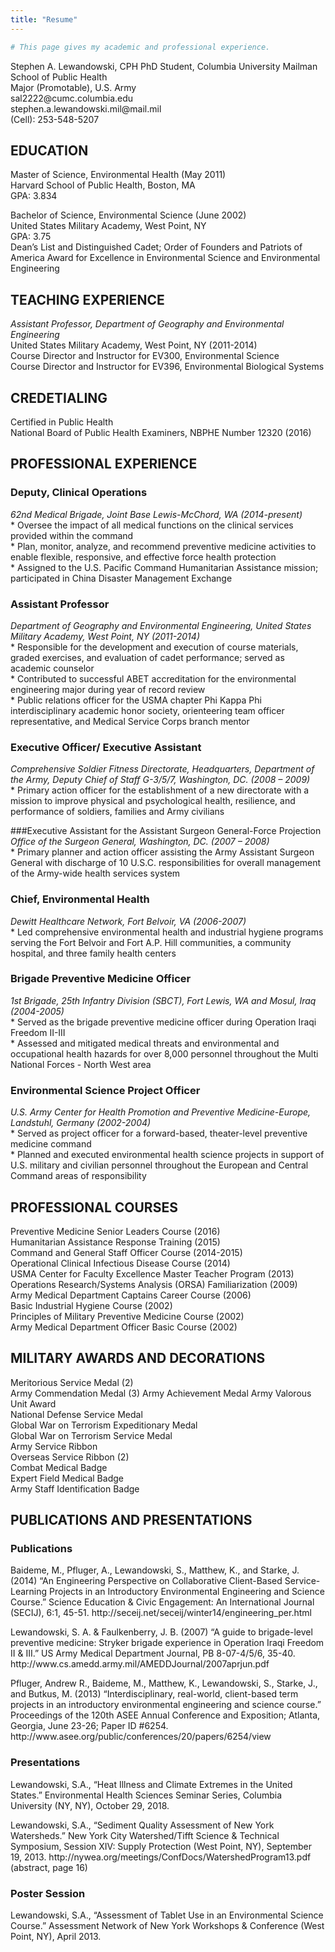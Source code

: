 ```yaml
---
title: "Resume"
---
```

```r
# This page gives my academic and professional experience.
```

Stephen A. Lewandowski, CPH 
PhD Student, Columbia University Mailman School of Public Health  
Major (Promotable), U.S. Army  
sal2222@cumc.columbia.edu  
stephen.a.lewandowski.mil@mail.mil  
(Cell): 253-548-5207  

## EDUCATION

Master of Science, Environmental Health (May 2011)  
Harvard School of Public Health, Boston, MA  
GPA: 3.834  
	
Bachelor of Science, Environmental Science (June 2002)   
United States Military Academy, West Point, NY  
GPA: 3.75  
Dean’s List and Distinguished Cadet; Order of Founders and Patriots of America Award for Excellence in Environmental Science and Environmental Engineering   


## TEACHING EXPERIENCE

*Assistant Professor, Department of Geography and Environmental Engineering*    
United States Military Academy, West Point, NY (2011-2014)  
Course Director and Instructor for EV300, Environmental Science  
Course Director and Instructor for EV396, Environmental Biological Systems  


## CREDETIALING

Certified in Public Health  
National Board of Public Health Examiners, NBPHE Number 12320 (2016)


## PROFESSIONAL EXPERIENCE 

### Deputy, Clinical Operations  
*62nd Medical Brigade, Joint Base Lewis-McChord, WA (2014-present)*    
* Oversee the impact of all medical functions on the clinical services provided within the command  
*	Plan, monitor, analyze, and recommend preventive medicine activities to enable flexible, responsive, and effective force health protection  
*	Assigned to the U.S. Pacific Command Humanitarian Assistance mission; participated in China Disaster Management Exchange     

### Assistant Professor
*Department of Geography and Environmental Engineering, United States Military Academy, West Point, NY (2011-2014)*    
*	Responsible for the development and execution of course materials, graded exercises, and evaluation of cadet performance; served as academic counselor  
*	Contributed to successful ABET accreditation for the environmental engineering major during year of record review  
*	Public relations officer for the USMA chapter Phi Kappa Phi interdisciplinary academic honor society, orienteering team officer representative, and Medical Service Corps branch mentor    

### Executive Officer/ Executive Assistant  
*Comprehensive Soldier Fitness Directorate, Headquarters, Department of the Army, Deputy Chief of Staff G-3/5/7, Washington, DC. (2008 – 2009)*    
*	Primary action officer for the establishment of a new directorate with a mission to improve physical and psychological health, resilience, and performance of soldiers, families and Army civilians  

###Executive Assistant for the Assistant Surgeon General-Force Projection  
*Office of the Surgeon General, Washington, DC. (2007 – 2008)*    
*	Primary planner and action officer assisting the Army Assistant Surgeon General with discharge of 10 U.S.C. responsibilities for overall management of the Army-wide health services system  

### Chief, Environmental Health  
*Dewitt Healthcare Network, Fort Belvoir, VA (2006-2007)*    
*	Led comprehensive environmental health and industrial hygiene programs serving the Fort Belvoir and Fort A.P. Hill communities, a community hospital, and three family health centers  

### Brigade Preventive Medicine Officer  
*1st Brigade, 25th Infantry Division (SBCT), Fort Lewis, WA and Mosul, Iraq (2004-2005)*    
*	Served as the brigade preventive medicine officer during Operation Iraqi Freedom II-III  
*	Assessed and mitigated medical threats and environmental and occupational health hazards for over 8,000 personnel throughout the Multi National Forces - North West area  

### Environmental Science Project Officer  
*U.S. Army Center for Health Promotion and Preventive Medicine-Europe, Landstuhl, Germany (2002-2004)*    
*	Served as project officer for a forward-based, theater-level preventive medicine command  
*	Planned and executed environmental health science projects in support of U.S. military and civilian personnel throughout the European and Central Command areas of responsibility  


## PROFESSIONAL COURSES  

Preventive Medicine Senior Leaders Course (2016)  
Humanitarian Assistance Response Training (2015)  
Command and General Staff Officer Course (2014-2015)  
Operational Clinical Infectious Disease Course (2014)  
USMA Center for Faculty Excellence Master Teacher Program (2013)  
Operations Research/Systems Analysis (ORSA) Familiarization (2009)  
Army Medical Department Captains Career Course (2006)  
Basic Industrial Hygiene Course (2002)  
Principles of Military Preventive Medicine Course (2002)  
Army Medical Department Officer Basic Course (2002)  

## MILITARY AWARDS AND DECORATIONS  

Meritorious Service Medal (2)  
Army Commendation Medal (3) 
Army Achievement Medal 
Army Valorous Unit Award  
National Defense Service Medal  
Global War on Terrorism Expeditionary Medal  
Global War on Terrorism Service Medal  
Army Service Ribbon  
Overseas Service Ribbon (2)  
Combat Medical Badge  
Expert Field Medical Badge  
Army Staff Identification Badge  
 

## PUBLICATIONS AND PRESENTATIONS

### Publications

Baideme, M., Pfluger, A., Lewandowski, S., Matthew, K., and Starke, J.  (2014) “An Engineering Perspective on Collaborative Client-Based Service-Learning Projects in an Introductory Environmental Engineering and Science Course.” Science Education & Civic Engagement: An International Journal (SECIJ), 6:1, 45-51. http://seceij.net/seceij/winter14/engineering_per.html  

Lewandowski, S. A. & Faulkenberry, J. B. (2007) “A guide to brigade-level preventive medicine: Stryker brigade experience in Operation Iraqi Freedom II & III.” US Army Medical Department Journal, PB 8-07-4/5/6, 35-40. http://www.cs.amedd.army.mil/AMEDDJournal/2007aprjun.pdf  

Pfluger, Andrew R., Baideme, M., Matthew, K., Lewandowski, S., Starke, J., and Butkus, M.  (2013) "Interdisciplinary, real-world, client-based term projects in an introductory environmental engineering and science course."  Proceedings of the 120th ASEE Annual Conference and Exposition; Atlanta, Georgia, June 23-26; Paper ID #6254. http://www.asee.org/public/conferences/20/papers/6254/view  

### Presentations

Lewandowski, S.A., “Heat Illness and Climate Extremes in the United States.” Environmental Health Sciences Seminar Series, Columbia University (NY, NY), October 29, 2018.  


Lewandowski, S.A., “Sediment Quality Assessment of New York Watersheds.” New York City Watershed/Tifft Science & Technical Symposium, Session XIV: Supply Protection (West Point, NY), September 19, 2013. http://nywea.org/meetings/ConfDocs/WatershedProgram13.pdf (abstract, page 16)  


### Poster Session  

Lewandowski, S.A., “Assessment of Tablet Use in an Environmental Science Course.” Assessment Network of New York Workshops & Conference (West Point, NY), April 2013.  
